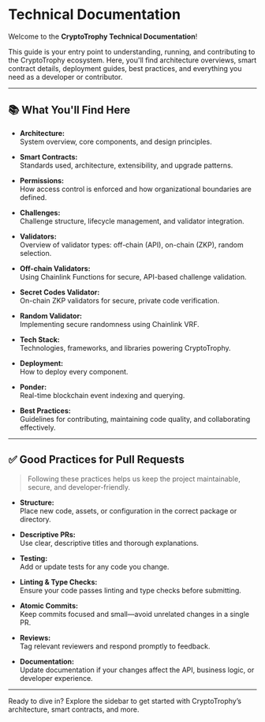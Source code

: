 # Technical Documentation

Welcome to the **CryptoTrophy Technical Documentation**!

This guide is your entry point to understanding, running, and contributing to the CryptoTrophy ecosystem. Here, you'll find architecture overviews, smart contract details, deployment guides, best practices, and everything you need as a developer or contributor.


---

## 📚 What You'll Find Here

- **Architecture:**  
  System overview, core components, and design principles.

- **Smart Contracts:**  
  Standards used, architecture, extensibility, and upgrade patterns.

- **Permissions:**  
  How access control is enforced and how organizational boundaries are defined.

- **Challenges:**  
  Challenge structure, lifecycle management, and validator integration.

- **Validators:**  
  Overview of validator types: off-chain (API), on-chain (ZKP), random selection.

- **Off-chain Validators:**  
  Using Chainlink Functions for secure, API-based challenge validation.

- **Secret Codes Validator:**  
  On-chain ZKP validators for secure, private code verification.

- **Random Validator:**  
  Implementing secure randomness using Chainlink VRF.

- **Tech Stack:**  
  Technologies, frameworks, and libraries powering CryptoTrophy.

- **Deployment:**  
  How to deploy every component.

- **Ponder:**  
  Real-time blockchain event indexing and querying.

- **Best Practices:**  
  Guidelines for contributing, maintaining code quality, and collaborating effectively.


---

## ✅ Good Practices for Pull Requests

> Following these practices helps us keep the project maintainable, secure, and developer-friendly.

- **Structure:**  
  Place new code, assets, or configuration in the correct package or directory.

- **Descriptive PRs:**  
  Use clear, descriptive titles and thorough explanations.

- **Testing:**  
  Add or update tests for any code you change.

- **Linting & Type Checks:**  
  Ensure your code passes linting and type checks before submitting.

- **Atomic Commits:**  
  Keep commits focused and small—avoid unrelated changes in a single PR.

- **Reviews:**  
  Tag relevant reviewers and respond promptly to feedback.

- **Documentation:**  
  Update documentation if your changes affect the API, business logic, or developer experience.

---

Ready to dive in? Explore the sidebar to get started with CryptoTrophy’s architecture, smart contracts, and more.

